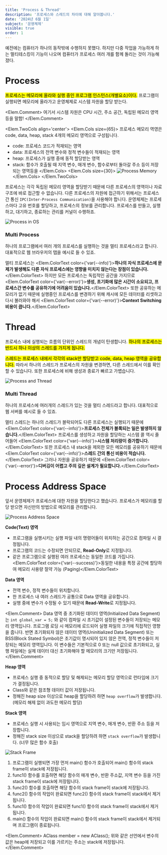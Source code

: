 ```yaml
---
title: 'Process & Thread'
description: '프로세스와 스레드의 차이에 대해 알아봅니다.'
date: '2024년 6월 1일'
subject: '운영체제'
visible: true
order: 1
---
```



예전에는 컴퓨터가 하나의 동작밖에 수행하지 못했다.
하지만 다중 작업을 가능하게 하는 멀티테스킹이 기능이 나오며 컴퓨터가 프로세스 여러 개를 함께 돌리는 것이 가능해졌다.

# Process

<mark>프로세스는 메모리에 올라와 실행 중인 프로그램 인스턴스(개별요소)이다.</mark>
프로그램이 실행되면 메모리에 올라가고 운영체제로 시스템 자원을 할당 받는다.

<Elem.Comment>
여기서 시스템 자원은 CPU 시간, 주소 공간, 독립된 메모리 영역등을 말함!
</Elem.Comment>

<Elem.TwoCols align='center'>
<Elem.Cols size={65}>
프로세스 메모리 역영은 code, data, heap, stack 4개의 메모리 영역으로 구성됩니다.
- code: 프로세스 코드가 적재되는 영역
- data: 프로세스의 전역 변수와 정적 변수들이 적재되는 영역
- heap: 프로세스가 실행 중에 동적 할당받는 영역
- stack: 함수가 호출될 때 지역 변수, 매개 변수, 함수로부터 돌아갈 주소 등이 저장되는 영역등을
</Elem.Cols>
<Elem.Cols size={30}>
![Process Memory](process_memory.png)
</Elem.Cols>
</Elem.TwoCols>

프로세스는 각각 독립된 메모리 영역을 할당받기 때문에 다른 프로세스의 영역이나 자료구조에 바로 접근할 수 없습니다.
다른 프로세스의 자원에 접근하기 위해서는 프로세스간 통신 `IPC(Inter-Process Communication)`을 사용해야 합니다.
운영체제는 프로세스마다 고유 번호를 할당하고, 프로세스의 정보를 관리합니다.
프로세스를 만들고, 실행하고, 대기하고, 종료하는 관리를 커널이 수행하죠.

![Process in OS](process_os.png)

### Multi Process

하나의 프로그램에서 여러 개의 프로세스를 실행하는 것을 멀티 프로세스라고 합니다.
대표적으로 웹 브라우저의 탭을 예시로 들 수 있죠.

멀티 프로세스는 <Elem.ColorText color={'var(--info)'}>**하나의 자식 프로세스에 문제가 발생해도 다른 자식 프로세스에는 영향을 미치지 않는다는 장점이 있습니다.**</Elem.ColorText>
하지만 모든 프로세스는 독립적인 공간을 가지므로 <Elem.ColorText color={'var(--error)'}>**생성, 초기화에 많은 시간이 소요되고, 프로세스간 변수를 공유하기에 어려움이 있습니다.**</Elem.ColorText>
또한 공유하는 메모리가 없기 때문에 실행중인 프로세스를 변경하기 위해 캐시에 모든 데이터를 리셋하고 다시 불러와야 해서 
<Elem.ColorText color={'var(--error)'}>**Context Switching 비용이 큽니다.**</Elem.ColorText>

# Thread

프로세스 내에 실행되는 흐름의 단위인 스레드의 개념이 탄생합니다.
<mark>하나의 프로세스는 반드시 하나 이상의 스레드를 가지게 됩니다.</mark>

<mark>스레드는 프로세스 내에서 각각의 stack만 할당받고 code, data, heap 영역을 공유합니다.</mark>
따라서 하나의 스레드가 프로세스의 자원을 변경하면, 다른 스레드에서 이를 확인할 수 있습니다.
또한 프로세스에 비해 생성과 종료가 빠르고 가볍습니다.

![Process and Thread](thread_in_process.jpg)

### Multi Thread

하나의 프로세스에 여러개의 스레드가 있는 것을 멀티 스레드라고 합니다.
대표적으로 웹 서버를 예시로 들 수 있죠.

멀티 스레드는 하나의 스레드가 블락되어도 다른 프로세스는 실행되기 때문에 <Elem.ColorText color={'var(--info)'}>**프로세스 전체가 블록되는 일은 발생하지 않습니다.**</Elem.ColorText>
프로세스를 생성하고 자원을 할당하는 시스템 콜 역시 줄어들어 <Elem.ColorText color={'var(--info)'}>**시스템 처리량이 증가합니다.**</Elem.ColorText>
또한 프로세스 내 stack을 제외한 모든 메모리를 공유하기 때문에 <Elem.ColorText color={'var(--info)'}>**스레드 간의 통신 비용이 적습니다.**</Elem.ColorText>
그러나 자원을 공유하기 때문에 <Elem.ColorText color={'var(--error)'}>**디버깅이 어렵고 주의 깊은 설계가 필요합니다.**</Elem.ColorText>

# Process Address Space

앞서 운영체제가 프로세스에 대한 자원을 할당한다고 했습니다.
프로세스가 메모리를 할당 받으면 자신만의 방법으로 메모리를 관리합니다.

![Process Address Space](process_address_space.png)

**Code(Text) 영역**
- 프로그램을 실행시키는 실행 파일 내의 명령어들이 위치하는 공간으로 컴파일 시 결정됩니다.
- 프로그램의 코드는 수정되면 안되므로, **Read-Only**로 지정됩니다.
- 같은 프로그램으로 실행된 여러 프로세스는 동일한 코드를 가집니다.  
<Elem.ColorText color={'var(--success)'}>동일한 내용을 특정 공간에 할당하여 메모리 사용량 절약 가능 (Paging)</Elem.ColorText>

**Data 영역**
- 전역 변수, 정적 변수들이 위치합니다.
- 한 프로세스 내 여러 스레드가 공통으로 Data 영역을 공유합니다.
- 실행 중에 변수가 수정될 수 있기 때문에 **Read-Write**로 지정됩니다.

<Elem.Comment>
Data 영역 중 초기화된 데이터 영역(Initialized Data Segment)는 `int global_var = 5;` 와 같이 컴파일 시 초기값이 설정된 변수들이 저장되는 메모리 영역입니다. 프로그램 로딩 시 메모리에 로드되어 실행 파일의 크기에 직접적인 영향을 줍니다. 반면 초기화되자 않은 데이터 영역(Uninitialized Data Segment) 또는 BSS(Block Stated Symbol)은 초기값이 명시되어 있지 않은 전역, 정적 변수들이 저장되는 메모리 영역입니다. 이 변수들은 기본적으로 0 또는 null 값으로 초기화되고, 실행 파일에는 실제 데이터 대신 초기화해야 할 메모리의 크기만 저장됩니다.
</Elem.Comment>

**Heap 영역**
- 프로세스 실행 중 동적으로 할당 및 해제되는 메모리 할당 영역으로 런타임에 크기가 결정됩니다.
- Class와 같은 참조형 데이터 값이 저장됩니다.
- 정해진 heap size 이상으로 heap을 할당하려 하면 `heap overflow`가 발생합니다. (메모리 해제 없이 과도한 메모리 할당)

**Stack 영역**
- 프로세스 실행 시 사용되는 임시 영역으로 지역 변수, 매개 변수, 반환 주소 등을 저장합니다.
- 정해진 stack size 이상으로 stack을 할당하려 하면 `stack overflow`가 발생합니다. (너무 많은 함수 호출)

![Stack Frame](stack_frame.png)

1. 프로그램이 실행되면 가장 먼저 main() 함수가 호출되어 main() 함수의 stack frame이 stack에 저장됩니다.
2. func1() 함수를 호출하면 해당 함수의 매개 변수, 반환 주소값, 지역 변수 등을 가진 stack frame이 stack에 저장됩니다.
3. func2() 함수를 호출하면 해당 함수의 stack frame이 stack에 저장됩니다.
4. func2() 함수의 작업이 완료되면 func2() 함수의 stack frame이 stack에서 제거됩니다.
5. func1() 함수의 작업이 완료되면 func1() 함수의 stack frame이 stack에서 제거됩니다.
6. main() 함수의 작업이 완료되면 main() 함수의 stack frame이 stack에서 제거되며 프로그램이 종료됩니다.

<Elem.Comment>
AClass member = new AClass();
위와 같은 선언에서 변수의 값은 heap에 저장되고 이를 가르키는 주소는 stack에 저장됩니다.
</Elem.Comment>